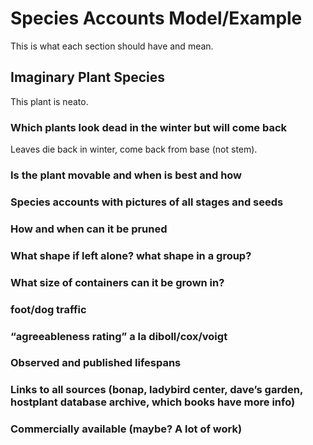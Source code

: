 # Species Accounts Model/Example {#sec-species}

This is what each section should have and mean.


## Imaginary Plant Species
This plant is neato.


### Which plants look dead in the winter but will come back
Leaves die back in winter, come back from base (not stem).

### Is the plant movable and when is best and how

### Species accounts with pictures of all stages and seeds

### How and when can it be pruned

### What shape if left alone? what shape in a group?

### What size of containers can it be grown in?

### foot/dog traffic

### "agreeableness rating" a la diboll/cox/voigt

### Observed and published lifespans

### Links to all sources (bonap, ladybird center, dave's garden, hostplant database archive, which books have more info)

### Commercially available (maybe? A lot of work)
